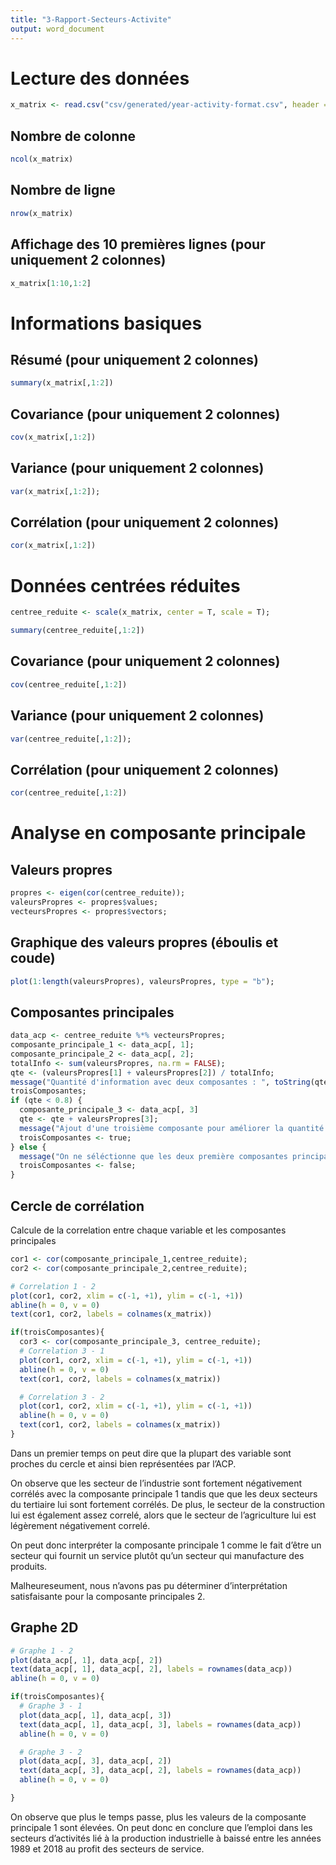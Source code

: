 ```yaml
---
title: "3-Rapport-Secteurs-Activite"
output: word_document
---
```


# Lecture des données
```r
x_matrix <- read.csv("csv/generated/year-activity-format.csv", header = T, sep = ";", row.names = 1)
```
## Nombre de colonne
```r
ncol(x_matrix)
```
## Nombre de ligne
```r
nrow(x_matrix)
```
## Affichage des 10 premières lignes (pour uniquement 2 colonnes)

```r
x_matrix[1:10,1:2]
```

# Informations basiques
## Résumé (pour uniquement 2 colonnes)
```r
summary(x_matrix[,1:2])
```
## Covariance (pour uniquement 2 colonnes)
```r
cov(x_matrix[,1:2])
```

## Variance (pour uniquement 2 colonnes)
```r
var(x_matrix[,1:2]);
```

## Corrélation (pour uniquement 2 colonnes)
```r
cor(x_matrix[,1:2])
```

# Données centrées réduites

```r
centree_reduite <- scale(x_matrix, center = T, scale = T);
```

```r
summary(centree_reduite[,1:2])
```
## Covariance (pour uniquement 2 colonnes)
```r
cov(centree_reduite[,1:2])
```

## Variance (pour uniquement 2 colonnes)
```r
var(centree_reduite[,1:2]);
```

## Corrélation (pour uniquement 2 colonnes)
```r
cor(centree_reduite[,1:2])
```

# Analyse en composante principale

## Valeurs propres
```r
propres <- eigen(cor(centree_reduite));
valeursPropres <- propres$values;
vecteursPropres <- propres$vectors;
```

## Graphique des valeurs propres (éboulis et coude)
```r
plot(1:length(valeursPropres), valeursPropres, type = "b");
```

## Composantes principales
```r
data_acp <- centree_reduite %*% vecteursPropres;
composante_principale_1 <- data_acp[, 1];
composante_principale_2 <- data_acp[, 2];
totalInfo <- sum(valeursPropres, na.rm = FALSE);
qte <- (valeursPropres[1] + valeursPropres[2]) / totalInfo;
message("Quantité d'information avec deux composantes : ", toString(qte * 100),"%");
troisComposantes;
if (qte < 0.8) {
  composante_principale_3 <- data_acp[, 3]
  qte <- qte + valeursPropres[3];
  message("Ajout d'une troisième composante pour améliorer la quantité d'information : ", toString(qte))
  troisComposantes <- true;
} else {
  message("On ne séléctionne que les deux première composantes principales car elles contiennent à elles seules plus de 80% des informations");
  troisComposantes <- false;
}


```

## Cercle de corrélation
Calcule de la correlation entre chaque variable et les composantes principales
```r
cor1 <- cor(composante_principale_1,centree_reduite);
cor2 <- cor(composante_principale_2,centree_reduite);

# Correlation 1 - 2
plot(cor1, cor2, xlim = c(-1, +1), ylim = c(-1, +1))
abline(h = 0, v = 0)
text(cor1, cor2, labels = colnames(x_matrix))

if(troisComposantes){
  cor3 <- cor(composante_principale_3, centree_reduite);
  # Correlation 3 - 1
  plot(cor1, cor2, xlim = c(-1, +1), ylim = c(-1, +1))
  abline(h = 0, v = 0)
  text(cor1, cor2, labels = colnames(x_matrix))

  # Correlation 3 - 2
  plot(cor1, cor2, xlim = c(-1, +1), ylim = c(-1, +1))
  abline(h = 0, v = 0)
  text(cor1, cor2, labels = colnames(x_matrix))
}

```

Dans un premier temps on peut dire que la plupart des variable sont proches du cercle et ainsi bien représentées par l'ACP.

On observe que les secteur de l'industrie sont fortement négativement corrélés avec la composante principale 1 tandis que que les deux secteurs du tertiaire lui sont fortement corrélés. De plus, le secteur de la construction lui est également assez correlé, alors que le secteur de l'agriculture lui est légèrement négativement correlé.

On peut donc interpréter la composante principale 1 comme le fait d'être un secteur qui fournit un service plutôt qu'un secteur qui manufacture des produits.

Malheureseument, nous n'avons pas pu déterminer d'interprétation satisfaisante pour la composante principales 2.

## Graphe 2D
```r
# Graphe 1 - 2
plot(data_acp[, 1], data_acp[, 2])
text(data_acp[, 1], data_acp[, 2], labels = rownames(data_acp))
abline(h = 0, v = 0)

if(troisComposantes){
  # Graphe 3 - 1
  plot(data_acp[, 1], data_acp[, 3])
  text(data_acp[, 1], data_acp[, 3], labels = rownames(data_acp))
  abline(h = 0, v = 0)

  # Graphe 3 - 2
  plot(data_acp[, 3], data_acp[, 2])
  text(data_acp[, 3], data_acp[, 2], labels = rownames(data_acp))
  abline(h = 0, v = 0)

}
```
On observe que plus le temps passe, plus les valeurs de la composante principale 1 sont élevées. On peut donc en conclure que l'emploi dans les secteurs d'activités lié à la production industrielle à baissé entre les années 1989 et 2018 au profit des secteurs de service.

